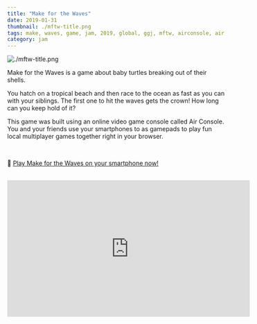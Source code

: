 ```yaml
---
title: "Make for the Waves"
date: 2019-01-31
thumbnail: ./mftw-title.png
tags: make, waves, game, jam, 2019, global, ggj, mftw, airconsole, air, console
category: jam
---
```


![./mftw-title.png](./mftw-title.png)

Make for the Waves is a game about baby turtles breaking out of their shells.

You hatch on a tropical beach and then race to the ocean as fast as you can with your siblings. The first one to hit the waves gets the crown! How long can you keep hold of it?

This game was built using an online video game console called Air Console. You and your friends use your smartphones to as gamepads to play fun local multiplayer games together right in your browser.

<br />

📱 [Play Make for the Waves on your smartphone now!](https://www.airconsole.com/play/sport-games/make-for-the-waves)

<br />

<iframe
  width="560"
  height="315"
  src="https://www.youtube.com/embed/Wi6lp_84M1k"
  frameborder="0"
  allow="accelerometer; autoplay; clipboard-write; encrypted-media; gyroscope; picture-in-picture"
  allowfullscreen
></iframe>
